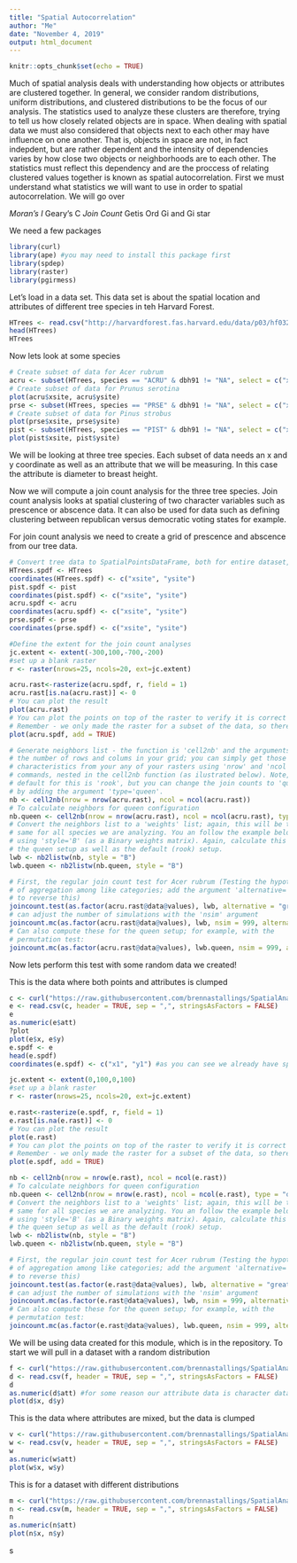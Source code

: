 ```yaml
---
title: "Spatial Autocorrelation"
author: "Me"
date: "November 4, 2019"
output: html_document
---
```


```r
knitr::opts_chunk$set(echo = TRUE)
```

Much of spatial analysis deals with understanding how objects or attributes are clustered together. In general, we consider random distributions, uniform distributions, and clustered distributions to be the focus of our analysis. The statistics used to analyze these clusters are therefore, trying to tell us how closely related objects are in space. 
When dealing with spatial data we must also considered that objects next to each other may have influence on one another. That is, objects in space are not, in fact indepdent, but are rather dependent and the intensity of dependencies varies by how close two objects or neighborhoods are to each other. The statistics must reflect this dependency and are the proccess of relating clustered values together is known as spatial autocorrelation. 
First we must understand what statistics we will want to use in order to spatial autocorrelation. We will go over

*Moran's I
*Geary's C
*Join Count
*Getis Ord Gi and Gi star

We need a few packages
```r
library(curl)
library(ape) #you may need to install this package first
library(spdep)
library(raster)
library(pgirmess)
```

Let's load in a data set. This data set is about the spatial location and attributes of different tree species in teh Harvard Forest. 
```r
HTrees <- read.csv("http://harvardforest.fas.harvard.edu/data/p03/hf032/hf032-01-tree.csv")
head(HTrees)
HTrees
```
Now lets look at some species
```r
# Create subset of data for Acer rubrum
acru <- subset(HTrees, species == "ACRU" & dbh91 != "NA", select = c("xsite", "ysite", "dbh91"))
# Create subset of data for Prunus serotina
plot(acru$xsite, acru$ysite)
prse <- subset(HTrees, species == "PRSE" & dbh91 != "NA", select = c("xsite", "ysite", "dbh91"))
# Create subset of data for Pinus strobus
plot(prse$xsite, prse$ysite)
pist <- subset(HTrees, species == "PIST" & dbh91 != "NA", select = c("xsite", "ysite", "dbh91"))
plot(pist$xsite, pist$ysite)
```
We will be looking at three tree species. Each subset of data needs an x and y coordinate as well as an attribute that we will be measuring. In this case the attribute is diameter to breast height. 

Now we will compute a join count analysis for the three tree species. Join count analysis looks at spatial clustering of two character variables such as prescence or abscence data. It can also be used for data such as defining clustering between republican versus democratic voting states for example. 

For join count analysis we need to create a grid of prescence and abscence from our tree data. 
```r
# Convert tree data to SpatialPointsDataFrame, both for entire dataset, and # for individual species. You will need the package pgirmess for this. 
HTrees.spdf <- HTrees
coordinates(HTrees.spdf) <- c("xsite", "ysite")
pist.spdf <- pist
coordinates(pist.spdf) <- c("xsite", "ysite")
acru.spdf <- acru
coordinates(acru.spdf) <- c("xsite", "ysite")
prse.spdf <- prse
coordinates(prse.spdf) <- c("xsite", "ysite")

#Define the extent for the join count analyses
jc.extent <- extent(-300,100,-700,-200)
#set up a blank raster
r <- raster(nrows=25, ncols=20, ext=jc.extent)

acru.rast<-rasterize(acru.spdf, r, field = 1)
acru.rast[is.na(acru.rast)] <- 0
# You can plot the result
plot(acru.rast)
# You can plot the points on top of the raster to verify it is correct
# Remember - we only made the raster for a subset of the data, so there will # be points in a larger area than the raster covers
plot(acru.spdf, add = TRUE)

# Generate neighbors list - the function is 'cell2nb' and the arguments are
# the number of rows and colums in your grid; you can simply get those
# characteristics from your any of your rasters using 'nrow' and 'ncol'
# commands, nested in the cell2nb function (as ilustrated below). Note, the
# default for this is 'rook', but you can change the join counts to 'queen'
# by adding the argument 'type='queen'.
nb <- cell2nb(nrow = nrow(acru.rast), ncol = ncol(acru.rast))
# To calculate neighbors for queen configuration
nb.queen <- cell2nb(nrow = nrow(acru.rast), ncol = ncol(acru.rast), type = "queen")
# Convert the neighbors list to a 'weights' list; again, this will be the
# same for all species we are analyzing. You an follow the example below
# using 'style='B' (as a Binary weights matrix). Again, calculate this for
# the queen setup as well as the default (rook) setup.
lwb <- nb2listw(nb, style = "B")
lwb.queen <- nb2listw(nb.queen, style = "B")

# First, the regular join count test for Acer rubrum (Testing the hypothesis
# of aggregation among like categories; add the argument 'alternative='less'
# to reverse this)
joincount.test(as.factor(acru.rast@data@values), lwb, alternative = "greater") # Second, the permutation-based join count test; similar to above, and you
# can adjust the number of simulations with the 'nsim' argument
joincount.mc(as.factor(acru.rast@data@values), lwb, nsim = 999, alternative = "greater")
# Can also compute these for the queen setup; for example, with the
# permutation test:
joincount.mc(as.factor(acru.rast@data@values), lwb.queen, nsim = 999, alternative = "greater")
```
Now lets perform this test with some random data we created!

This is the data where both points and attributes is clumped
```r
c <- curl("https://raw.githubusercontent.com/brennastallings/SpatialAnalysisModule/master/Example_Data_Clumped")
e <- read.csv(c, header = TRUE, sep = ",", stringsAsFactors = FALSE)
e
as.numeric(e$att)
?plot
plot(e$x, e$y)
e.spdf <- e
head(e.spdf)
coordinates(e.spdf) <- c("x1", "y1") #as you can see we already have spatial data

jc.extent <- extent(0,100,0,100)
#set up a blank raster
r <- raster(nrows=25, ncols=20, ext=jc.extent)

e.rast<-rasterize(e.spdf, r, field = 1)
e.rast[is.na(e.rast)] <- 0
# You can plot the result
plot(e.rast)
# You can plot the points on top of the raster to verify it is correct
# Remember - we only made the raster for a subset of the data, so there will # be points in a larger area than the raster covers
plot(e.spdf, add = TRUE)

nb <- cell2nb(nrow = nrow(e.rast), ncol = ncol(e.rast))
# To calculate neighbors for queen configuration
nb.queen <- cell2nb(nrow = nrow(e.rast), ncol = ncol(e.rast), type = "queen")
# Convert the neighbors list to a 'weights' list; again, this will be the
# same for all species we are analyzing. You an follow the example below
# using 'style='B' (as a Binary weights matrix). Again, calculate this for
# the queen setup as well as the default (rook) setup.
lwb <- nb2listw(nb, style = "B")
lwb.queen <- nb2listw(nb.queen, style = "B")

# First, the regular join count test for Acer rubrum (Testing the hypothesis
# of aggregation among like categories; add the argument 'alternative='less'
# to reverse this)
joincount.test(as.factor(e.rast@data@values), lwb, alternative = "greater") # Second, the permutation-based join count test; similar to above, and you
# can adjust the number of simulations with the 'nsim' argument
joincount.mc(as.factor(e.rast@data@values), lwb, nsim = 999, alternative = "greater")
# Can also compute these for the queen setup; for example, with the
# permutation test:
joincount.mc(as.factor(e.rast@data@values), lwb.queen, nsim = 999, alternative = "greater")
```



We will be using data created for this module, which is in the repository.
To start we will pull in a dataset with a random distribution
```r
f <- curl("https://raw.githubusercontent.com/brennastallings/SpatialAnalysisModule/master/Example_Data_Random")
d <- read.csv(f, header = TRUE, sep = ",", stringsAsFactors = FALSE)
d
as.numeric(d$att) #for some reason our attribute data is character data so we need to convert it.
plot(d$x, d$y)

```

This is the data where attributes are mixed, but the data is clumped
```r
v <- curl("https://raw.githubusercontent.com/brennastallings/SpatialAnalysisModule/master/Example_Data_ExtraClumped")
w <- read.csv(v, header = TRUE, sep = ",", stringsAsFactors = FALSE)
w
as.numeric(w$att)
plot(w$x, w$y)
```

This is for a dataset with different distributions
```r
m <- curl("https://raw.githubusercontent.com/brennastallings/SpatialAnalysisModule/master/Example_Data_Mixed")
n <- read.csv(m, header = TRUE, sep = ",", stringsAsFactors = FALSE)
n
as.numeric(n$att)
plot(n$x, n$y)
```


s